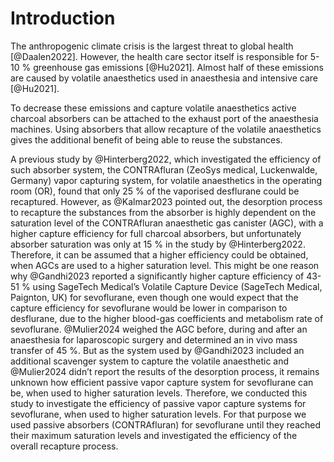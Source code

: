 # Introduction

The anthropogenic climate crisis is the largest threat to global health [@Daalen2022].
However, the health care sector itself is responsible for 5-10 % greenhouse gas emissions [@Hu2021].
Almost half of these emissions are caused by volatile anaesthetics used in anaesthesia and intensive care [@Hu2021].

To decrease these emissions and capture volatile anaesthetics active charcoal absorbers can be attached to the exhaust port of the anaesthesia machines.
Using absorbers that allow recapture of the volatile anaesthetics gives the
additional benefit of being able to reuse the substances.

A previous study by @Hinterberg2022, which investigated the efficiency of such absorber system, the CONTRAfluran (ZeoSys medical, Luckenwalde, Germany) vapor capturing system, for volatile anaesthetics in the operating room (OR), found that only 25 % of the vaporised desflurane could be recaptured.
However, as @Kalmar2023 pointed out, the desorption process to recapture the substances from the absorber is highly dependent on the saturation level of the CONTRAfluran anaesthetic gas canister (AGC), with a higher capture efficiency for full charcoal absorbers, but unfortunately absorber saturation was only at 15 % in the study by @Hinterberg2022.
Therefore, it can be assumed that a higher efficiency could be obtained, when AGCs are used to a higher saturation level.
This might be one reason why @Gandhi2023 reported a significantly higher capture efficiency of 43-51 % using SageTech Medical's Volatile Capture Device (SageTech Medical, Paignton, UK) for sevoflurane, even though one would expect that the capture efficiency for sevoflurane would be lower in comparison to desflurane, due to the higher blood-gas coefficients and metabolism rate of sevoflurane.
@Mulier2024 weighed the AGC before, during and after an anaesthesia for
laparoscopic surgery and determined an in vivo mass transfer of 45 %.
But as the system used by @Gandhi2023 included an additional scavenger system to capture the volatile anaesthetic and @Mulier2024 didn't report the results of the desorption process, it remains unknown how efficient passive vapor capture system for sevoflurane can be, when used to higher saturation levels.
Therefore, we conducted this study to investigate the efficiency of passive vapor capture systems for sevoflurane, when used to higher saturation levels.
For that purpose we used passive absorbers (CONTRAfluran) for sevoflurane until they reached their maximum saturation levels and investigated the efficiency of the overall recapture process.
